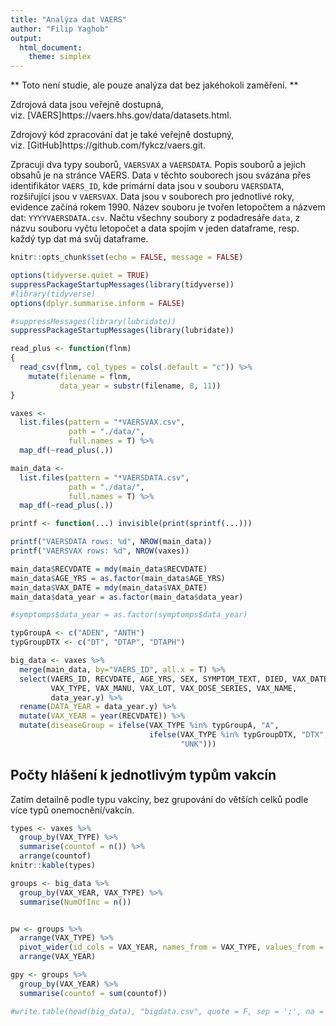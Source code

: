 ```yaml
---
title: "Analýza dat VAERS"
author: "Filip Yaghob"
output: 
  html_document: 
    theme: simplex
---
```


** Toto není studie, ale pouze analýza dat bez jakéhokoli zaměření. **

Zdrojová data jsou veřejně dostupná, viz. [VAERS]https://vaers.hhs.gov/data/datasets.html.

Zdrojový kód zpracování dat je také veřejně dostupný, viz. [GitHub]https://github.com/fykcz/vaers.git.

Zpracuji dva typy souborů, `VAERSVAX` a `VAERSDATA`. Popis souborů a jejich obsahů je na stránce VAERS.
Data v těchto souborech jsou svázána přes identifikátor `VAERS_ID`, kde primární data jsou v souboru `VAERSDATA`,
rozšiřující jsou v `VAERSVAX`.
Data jsou v souborech pro jednotlivé roky, evidence začíná rokem 1990. Název souboru je tvořen letopočtem a názvem dat: `YYYYVAERSDATA.csv`.
Načtu všechny soubory z podadresáře `data`, z názvu souboru vyčtu letopočet a data spojím v jeden dataframe,
resp. každý typ dat má svůj dataframe.

```r
knitr::opts_chunk$set(echo = FALSE, message = FALSE)
```


```r
options(tidyverse.quiet = TRUE)
suppressPackageStartupMessages(library(tidyverse))
#library(tidyverse)
options(dplyr.summarise.inform = FALSE)

#suppressMessages(library(lubridate))
suppressPackageStartupMessages(library(lubridate))
```

```r
read_plus <- function(flnm)
{
  read_csv(flnm, col_types = cols(.default = "c")) %>% 
    mutate(filename = flnm,
           data_year = substr(filename, 8, 11))
}
```

``` r
vaxes <-
  list.files(pattern = "*VAERSVAX.csv",
             path = "./data/",
             full.names = T) %>% 
  map_df(~read_plus(.))

main_data <-
  list.files(pattern = "*VAERSDATA.csv",
             path = "./data/",
             full.names = T) %>% 
  map_df(~read_plus(.))
```

```r
printf <- function(...) invisible(print(sprintf(...)))
```

```r
printf("VAERSDATA rows: %d", NROW(main_data))
printf("VAERSVAX rows: %d", NROW(vaxes))
```

```r
main_data$RECVDATE = mdy(main_data$RECVDATE)
main_data$AGE_YRS = as.factor(main_data$AGE_YRS)
main_data$VAX_DATE = mdy(main_data$VAX_DATE)
main_data$data_year = as.factor(main_data$data_year)

#symptomps$data_year = as.factor(symptomps$data_year)
```

```r
typGroupA <- c("ADEN", "ANTH")
typGroupDTX <- c("DT", "DTAP", "DTAPH")

big_data <- vaxes %>%
  merge(main_data, by="VAERS_ID", all.x = T) %>%
  select(VAERS_ID, RECVDATE, AGE_YRS, SEX, SYMPTOM_TEXT, DIED, VAX_DATE, NUMDAYS, LAB_DATA,
         VAX_TYPE, VAX_MANU, VAX_LOT, VAX_DOSE_SERIES, VAX_NAME,
         data_year.y) %>%
  rename(DATA_YEAR = data_year.y) %>%
  mutate(VAX_YEAR = year(RECVDATE)) %>%
  mutate(diseaseGroup = ifelse(VAX_TYPE %in% typGroupA, "A",
                               ifelse(VAX_TYPE %in% typGroupDTX, "DTX",
                                      "UNK")))

```

## Počty hlášení k jednotlivým typům vakcín
Zatím detailně podle typu vakcíny, bez grupování do větších celků podle více typů onemocnění/vakcín.
```r
types <- vaxes %>%
  group_by(VAX_TYPE) %>%
  summarise(countof = n()) %>%
  arrange(countof)
knitr::kable(types)
```


```r
groups <- big_data %>%
  group_by(VAX_YEAR, VAX_TYPE) %>%
  summarise(NumOfInc = n())
```

```r

```


```r
pw <- groups %>%
  arrange(VAX_TYPE) %>%
  pivot_wider(id_cols = VAX_YEAR, names_from = VAX_TYPE, values_from = NumOfInc) %>%
  arrange(VAX_YEAR)
```

```r
gpy <- groups %>%
  group_by(VAX_YEAR) %>%
  summarise(countof = sum(countof))
```

```r
#write.table(head(big_data), "bigdata.csv", quote = F, sep = ';', na = "NA", row.names = F, dec=',')

```
